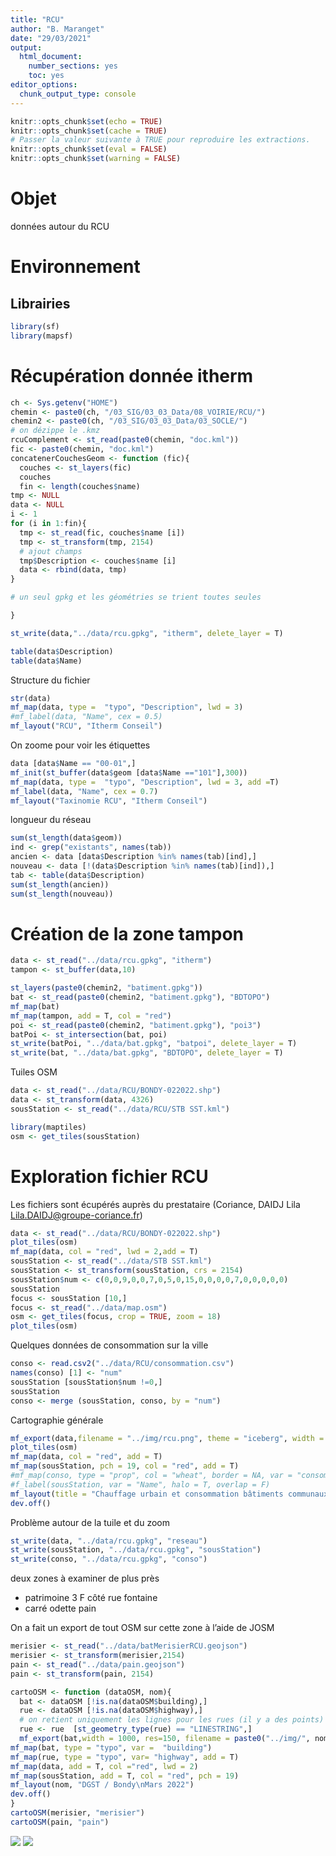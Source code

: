 ```yaml
---
title: "RCU"
author: "B. Maranget"
date: "29/03/2021"
output: 
  html_document: 
    number_sections: yes
    toc: yes
editor_options: 
  chunk_output_type: console
---
```



```r
knitr::opts_chunk$set(echo = TRUE)
knitr::opts_chunk$set(cache = TRUE)
# Passer la valeur suivante à TRUE pour reproduire les extractions.
knitr::opts_chunk$set(eval = FALSE)
knitr::opts_chunk$set(warning = FALSE)
```


# Objet

données autour du RCU

# Environnement


## Librairies


```r
library(sf)
library(mapsf)
```




# Récupération donnée itherm





```r
ch <- Sys.getenv("HOME")
chemin <- paste0(ch, "/03_SIG/03_03_Data/08_VOIRIE/RCU/")
chemin2 <- paste0(ch, "/03_SIG/03_03_Data/03_SOCLE/")
# on dézippe le .kmz
rcuComplement <- st_read(paste0(chemin, "doc.kml"))
fic <- paste0(chemin, "doc.kml")
concatenerCouchesGeom <- function (fic){
  couches <- st_layers(fic)
  couches
  fin <- length(couches$name)
tmp <- NULL
data <- NULL
i <- 1
for (i in 1:fin){
  tmp <- st_read(fic, couches$name [i])
  tmp <- st_transform(tmp, 2154)
  # ajout champs
  tmp$Description <- couches$name [i]
  data <- rbind(data, tmp)
} 

# un seul gpkg et les géométries se trient toutes seules

}

st_write(data,"../data/rcu.gpkg", "itherm", delete_layer = T)

table(data$Description)
table(data$Name)
```


Structure du fichier

```r
str(data)
mf_map(data, type =  "typo", "Description", lwd = 3)
#mf_label(data, "Name", cex = 0.5)
mf_layout("RCU", "Itherm Conseil")
```


On zoome pour voir les étiquettes

```r
data [data$Name == "00-01",]
mf_init(st_buffer(data$geom [data$Name =="101"],300))
mf_map(data, type =  "typo", "Description", lwd = 3, add =T)
mf_label(data, "Name", cex = 0.7)
mf_layout("Taxinomie RCU", "Itherm Conseil")
```



longueur du réseau

```r
sum(st_length(data$geom))
ind <- grep("existants", names(tab))
ancien <- data [data$Description %in% names(tab)[ind],]
nouveau <- data [!(data$Description %in% names(tab)[ind]),]
tab <- table(data$Description)
sum(st_length(ancien))
sum(st_length(nouveau))
```




# Création de la zone tampon


```r
data <- st_read("../data/rcu.gpkg", "itherm")
tampon <- st_buffer(data,10)

st_layers(paste0(chemin2, "batiment.gpkg"))
bat <- st_read(paste0(chemin2, "batiment.gpkg"), "BDTOPO")
mf_map(bat)
mf_map(tampon, add = T, col = "red")
poi <- st_read(paste0(chemin2, "batiment.gpkg"), "poi3")
batPoi <- st_intersection(bat, poi)
st_write(batPoi, "../data/bat.gpkg", "batpoi", delete_layer = T)
st_write(bat, "../data/bat.gpkg", "BDTOPO", delete_layer = T)
```




Tuiles OSM

```r
data <- st_read("../data/RCU/BONDY-022022.shp")
data <- st_transform(data, 4326)
sousStation <- st_read("../data/RCU/STB SST.kml")

library(maptiles)
osm <- get_tiles(sousStation)
```





# Exploration fichier RCU

Les fichiers sont écupérés auprès du prestataire (Coriance, DAIDJ Lila <Lila.DAIDJ@groupe-coriance.fr>)


```r
data <- st_read("../data/RCU/BONDY-022022.shp")
plot_tiles(osm)
mf_map(data, col = "red", lwd = 2,add = T)
sousStation <- st_read("../data/STB SST.kml")
sousStation <- st_transform(sousStation, crs = 2154)
sousStation$num <- c(0,0,9,0,0,7,0,5,0,15,0,0,0,0,7,0,0,0,0,0)
sousStation
focus <- sousStation [10,]
focus <- st_read("../data/map.osm")
osm <- get_tiles(focus, crop = TRUE, zoom = 18)
plot_tiles(osm)
```



Quelques données de consommation sur la ville


```r
conso <- read.csv2("../data/RCU/consommation.csv")
names(conso) [1] <- "num"
sousStation [sousStation$num !=0,]
sousStation
conso <- merge (sousStation, conso, by = "num") 
```


Cartographie générale

```r
mf_export(data,filename = "../img/rcu.png", theme = "iceberg", width = 1000, height = 800, res = 200)
plot_tiles(osm)
mf_map(data, col = "red", add = T)
mf_map(sousStation, pch = 19, col = "red", add = T)
#mf_map(conso, type = "prop", col = "wheat", border = NA, var = "consommation", leg_title =   "consommation\nmars 2021\n(en MWh)", leg_pos = "right")
#f_label(sousStation, var = "Name", halo = T, overlap = F)
mf_layout(title = "Chauffage urbain et consommation bâtiments communaux", credits = "Coriance,\nDGST, Bondy, avril 2022")
dev.off()
```

Problème autour de la tuile et du zoom

```r
st_write(data, "../data/rcu.gpkg", "reseau")
st_write(sousStation, "../data/rcu.gpkg", "sousStation")
st_write(conso, "../data/rcu.gpkg", "conso")
```



deux zones à examiner de plus près

- patrimoine 3 F côté rue fontaine
- carré odette pain

On a fait un export de tout OSM sur cette zone à l'aide de JOSM

```r
merisier <- st_read("../data/batMerisierRCU.geojson")
merisier <- st_transform(merisier,2154)
pain <- st_read("../data/pain.geojson")
pain <- st_transform(pain, 2154)
```


```r
cartoOSM <- function (dataOSM, nom){
  bat <- dataOSM [!is.na(dataOSM$building),]
  rue <- dataOSM [!is.na(dataOSM$highway),]
  # on retient uniquement les lignes pour les rues (il y a des points)
  rue <- rue  [st_geometry_type(rue) == "LINESTRING",]
  mf_export(bat,width = 1000, res=150, filename = paste0("../img/", nom ,".png" ))
mf_map(bat, type = "typo", var =  "building")
mf_map(rue, type = "typo", var= "highway", add = T)
mf_map(data, add = T, col ="red", lwd = 2)
mf_map(sousStation, add = T, col = "red", pch = 19)
mf_layout(nom, "DGST / Bondy\nMars 2022")
dev.off()
}
cartoOSM(merisier, "merisier")
cartoOSM(pain, "pain")
```


![](../img/pain.png)
![](../img/merisier.png)
